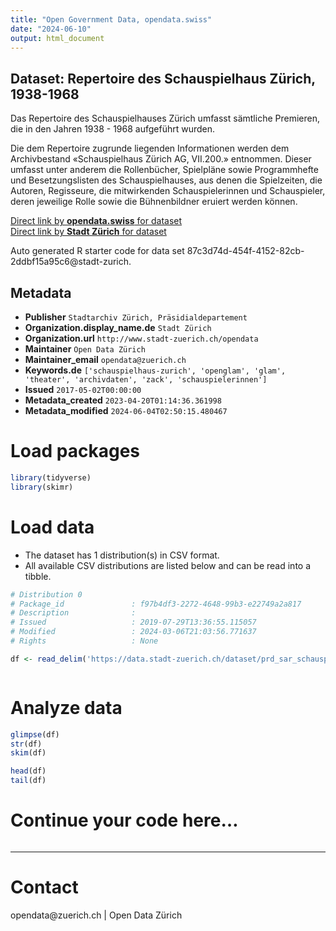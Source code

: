 ```yaml
---
title: "Open Government Data, opendata.swiss"
date: "2024-06-10"
output: html_document
---
```


## Dataset: Repertoire des Schauspielhaus Zürich, 1938-1968


 Das Repertoire des Schauspielhauses Zürich umfasst sämtliche Premieren, die in den Jahren 1938 - 1968 aufgeführt wurden. 

Die dem Repertoire zugrunde liegenden Informationen werden dem Archivbestand «Schauspielhaus Zürich AG, VII.200.» entnommen. Dieser umfasst unter anderem die Rollenbücher, Spielpläne sowie Programmhefte und Besetzungslisten des Schauspielhauses, aus denen die Spielzeiten, die Autoren, Regisseure, die mitwirkenden Schauspielerinnen und Schauspieler, deren jeweilige Rolle sowie die Bühnenbildner eruiert werden können.



[Direct link by **opendata.swiss** for dataset](https://opendata.swiss/de/dataset/repertoire-des-schauspielhaus-zurich-1938-19683)<br>
[Direct link by **Stadt Zürich** for dataset](https://data.stadt-zuerich.ch/dataset/prd_sar_schauspielhaus_repertoire)

Auto generated R starter code for data set 87c3d74d-454f-4152-82cb-2ddbf15a95c6@stadt-zurich.

## Metadata

- **Publisher** `Stadtarchiv Zürich, Präsidialdepartement`
- **Organization.display_name.de** `Stadt Zürich`
- **Organization.url** `http://www.stadt-zuerich.ch/opendata`
- **Maintainer** `Open Data Zürich`
- **Maintainer_email** `opendata@zuerich.ch`
- **Keywords.de** `['schauspielhaus-zurich', 'openglam', 'glam', 'theater', 'archivdaten', 'zack', 'schauspielerinnen']`
- **Issued** `2017-05-02T00:00:00`
- **Metadata_created** `2023-04-20T01:14:36.361998`
- **Metadata_modified** `2024-06-04T02:50:15.480467`


# Load packages

```r

library(tidyverse)
library(skimr)

```

# Load data

-   The dataset has 1 distribution(s) in CSV format.
-   All available CSV distributions are listed below and can be read into a tibble.

```r

# Distribution 0
# Package_id               : f97b4df3-2272-4648-99b3-e22749a2a817
# Description              : 
# Issued                   : 2019-07-29T13:36:55.115057
# Modified                 : 2024-03-06T21:03:56.771637
# Rights                   : None

df <- read_delim('https://data.stadt-zuerich.ch/dataset/prd_sar_schauspielhaus_repertoire/download/schauspielhaus_repertoire_1938-1968.csv')



```

# Analyze data

```r

glimpse(df)
str(df)
skim(df)

head(df)
tail(df)

```

# Continue your code here...

```r

```

------------------------------------------------------------------------

# Contact

opendata@zuerich.ch | Open Data Zürich
